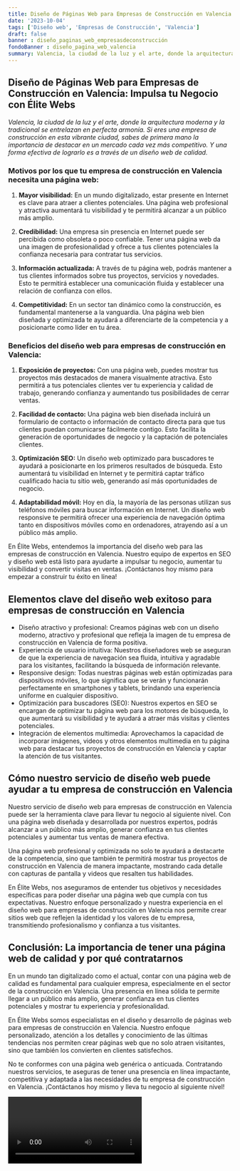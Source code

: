 ```yaml
---
title: Diseño de Páginas Web para Empresas de Construcción en Valencia
date: '2023-10-04'
tags: ['Diseño web', 'Empresas de Construcción', 'Valencia']
draft: false
banner : diseño_paginas_web_empresasdeconstrucción
fondoBanner : diseño_pagina_web_valencia
summary: Valencia, la ciudad de la luz y el arte, donde la arquitectura moderna y la tradicional se entrelazan en perfecta armonía. Si eres una empresa de construcción en esta vibrante ciudad, sabes de primera mano la importancia de destacar en un mercado cada vez más competitivo. Y una forma efectiva de lograrlo es a través de un diseño web de calidad.
---
```


## Diseño de Páginas Web para Empresas de Construcción en Valencia: Impulsa tu Negocio con Élite Webs

*Valencia, la ciudad de la luz y el arte, donde la arquitectura moderna y la tradicional se entrelazan en perfecta armonía. Si eres una empresa de construcción en esta vibrante ciudad, sabes de primera mano la importancia de destacar en un mercado cada vez más competitivo. Y una forma efectiva de lograrlo es a través de un diseño web de calidad.*

### Motivos por los que tu empresa de construcción en Valencia necesita una página web:

1. **Mayor visibilidad:** En un mundo digitalizado, estar presente en Internet es clave para atraer a clientes potenciales. Una página web profesional y atractiva aumentará tu visibilidad y te permitirá alcanzar a un público más amplio.

2. **Credibilidad:** Una empresa sin presencia en Internet puede ser percibida como obsoleta o poco confiable. Tener una página web da una imagen de profesionalidad y ofrece a tus clientes potenciales la confianza necesaria para contratar tus servicios.

3. **Información actualizada:** A través de tu página web, podrás mantener a tus clientes informados sobre tus proyectos, servicios y novedades. Esto te permitirá establecer una comunicación fluida y establecer una relación de confianza con ellos.

4. **Competitividad:** En un sector tan dinámico como la construcción, es fundamental mantenerse a la vanguardia. Una página web bien diseñada y optimizada te ayudará a diferenciarte de la competencia y a posicionarte como líder en tu área.

### Beneficios del diseño web para empresas de construcción en Valencia:

1. **Exposición de proyectos:** Con una página web, puedes mostrar tus proyectos más destacados de manera visualmente atractiva. Esto permitirá a tus potenciales clientes ver tu experiencia y calidad de trabajo, generando confianza y aumentando tus posibilidades de cerrar ventas.

2. **Facilidad de contacto:** Una página web bien diseñada incluirá un formulario de contacto o información de contacto directa para que tus clientes puedan comunicarse fácilmente contigo. Esto facilita la generación de oportunidades de negocio y la captación de potenciales clientes.

3. **Optimización SEO:** Un diseño web optimizado para buscadores te ayudará a posicionarte en los primeros resultados de búsqueda. Esto aumentará tu visibilidad en Internet y te permitirá captar tráfico cualificado hacia tu sitio web, generando así más oportunidades de negocio.

4. **Adaptabilidad móvil:** Hoy en día, la mayoría de las personas utilizan sus teléfonos móviles para buscar información en Internet. Un diseño web responsive te permitirá ofrecer una experiencia de navegación óptima tanto en dispositivos móviles como en ordenadores, atrayendo así a un público más amplio.

En Élite Webs, entendemos la importancia del diseño web para las empresas de construcción en Valencia. Nuestro equipo de expertos en SEO y diseño web está listo para ayudarte a impulsar tu negocio, aumentar tu visibilidad y convertir visitas en ventas. ¡Contáctanos hoy mismo para empezar a construir tu éxito en línea!

<GifSeo />

<Cta />

## Elementos clave del diseño web exitoso para empresas de construcción en Valencia

- Diseño atractivo y profesional: Creamos páginas web con un diseño moderno, atractivo y profesional que refleja la imagen de tu empresa de construcción en Valencia de forma positiva.
- Experiencia de usuario intuitiva: Nuestros diseñadores web se aseguran de que la experiencia de navegación sea fluida, intuitiva y agradable para los visitantes, facilitando la búsqueda de información relevante.
- Responsive design: Todas nuestras páginas web están optimizadas para dispositivos móviles, lo que significa que se verán y funcionarán perfectamente en smartphones y tablets, brindando una experiencia uniforme en cualquier dispositivo.
- Optimización para buscadores (SEO): Nuestros expertos en SEO se encargan de optimizar tu página web para los motores de búsqueda, lo que aumentará su visibilidad y te ayudará a atraer más visitas y clientes potenciales.
- Integración de elementos multimedia: Aprovechamos la capacidad de incorporar imágenes, videos y otros elementos multimedia en tu página web para destacar tus proyectos de construcción en Valencia y captar la atención de tus visitantes.

## Cómo nuestro servicio de diseño web puede ayudar a tu empresa de construcción en Valencia

Nuestro servicio de diseño web para empresas de construcción en Valencia puede ser la herramienta clave para llevar tu negocio al siguiente nivel. Con una página web diseñada y desarrollada por nuestros expertos, podrás alcanzar a un público más amplio, generar confianza en tus clientes potenciales y aumentar tus ventas de manera efectiva.

Una página web profesional y optimizada no solo te ayudará a destacarte de la competencia, sino que también te permitirá mostrar tus proyectos de construcción en Valencia de manera impactante, mostrando cada detalle con capturas de pantalla y videos que resalten tus habilidades.

En Élite Webs, nos aseguramos de entender tus objetivos y necesidades específicas para poder diseñar una página web que cumpla con tus expectativas. Nuestro enfoque personalizado y nuestra experiencia en el diseño web para empresas de construcción en Valencia nos permite crear sitios web que reflejen la identidad y los valores de tu empresa, transmitiendo profesionalismo y confianza a tus visitantes.

## Conclusión: La importancia de tener una página web de calidad y por qué contratarnos

En un mundo tan digitalizado como el actual, contar con una página web de calidad es fundamental para cualquier empresa, especialmente en el sector de la construcción en Valencia. Una presencia en línea sólida te permite llegar a un público más amplio, generar confianza en tus clientes potenciales y mostrar tu experiencia y profesionalidad.

En Élite Webs somos especialistas en el diseño y desarrollo de páginas web para empresas de construcción en Valencia. Nuestro enfoque personalizado, atención a los detalles y conocimiento de las últimas tendencias nos permiten crear páginas web que no solo atraen visitantes, sino que también los convierten en clientes satisfechos.

No te conformes con una página web genérica o anticuada. Contratando nuestros servicios, te aseguras de tener una presencia en línea impactante, competitiva y adaptada a las necesidades de tu empresa de construcción en Valencia. ¡Contáctanos hoy mismo y lleva tu negocio al siguiente nivel!

<Video />

<CtaBot job='Empresas de Construcción' city='Valencia'/>

<Gmaps query='Valencia+españa+maps' />